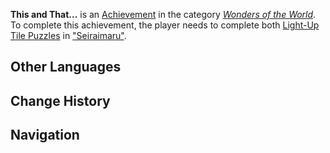 {{Achievement Infobox
|title        = 
|id           = 81162
|order id     = 1148
|category     = Wonders of the World
|description  = ... Try connecting them?
|requirements = Complete both [[Light-Up Tile Puzzle]]s in [["Seiraimaru"]].
|primogems    = 5
|tracking     = 
|hidden       = 1
|topic        = 
|type         = Exploration
}}
'''This and That...''' is an [[Achievement]] in the category ''[[Wonders of the World]]''. To complete this achievement, the player needs to complete both [[Light-Up Tile Puzzle]]s in [["Seiraimaru"]].
<!--
==Trivia==

==Video Guides==
{{EVT
|video1   = 
|caption1 = 
}}
-->
==Other Languages==
{{Other Languages|default_hidden=1
|en      = This and That...
|zhs     = 它和它…
|zhs_rm  = Tā Hé Tā...
|zht     = 它和它…
|zht_rm  = Tā Hé Tā...
<!-- |zh_tl   = It and It... -->
|ja      = これとこれ…
|ja_rm   = Kore to Kore...
|ko      = 이거랑 이거…
|ko_rm   = Igeorang Igeo...
<!--  |ko_tl   = This and That... -->
|es      = Este con este y...
|fr      = Ceci et cela...
|ru      = То и это...
|th      = ตัวนี้กับตัวนั้น...
|th_rm   = 
|vi      = Nó Và Nó...
|de      = Dies und jenes ...
|id      = Ini dan Itu ....
|pt      = Este e aquele...
}}

==Change History==
{{Change History|2.1}}
<!--
==References==
{{Reflist}}
-->
==Navigation==
{{Achievement Navbox|Wonders of the World|Exploration}}